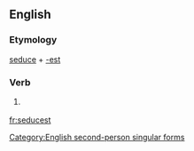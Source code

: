 ==English==

===Etymology===
[[seduce]] + [[-est]]

===Verb===
{{en-verb form}}

# {{archaic}} {{form of|Second-person singular simple present form|seduce}}

[[Category:English second-person singular forms]]

[[fr:seducest]]